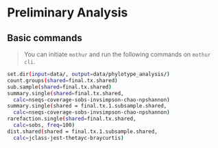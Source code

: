 # Preliminary Analysis {#prelim-analysis}

## Basic commands
> You can initiate `mothur` and run the following commands on `mothur cli`.

```bash
set.dir(input=data/, output=data/phylotype_analysis/)
count.groups(shared=final.tx.shared)
sub.sample(shared=final.tx.shared)
summary.single(shared=final.tx.shared, 
  calc=nseqs-coverage-sobs-invsimpson-chao-npshannon)
summary.single(shared = final.tx.1.subsample.shared, 
  calc=nseqs-coverage-sobs-invsimpson-chao-npshannon)
rarefaction.single(shared=final.tx.shared, 
  calc=sobs, freq=100)
dist.shared(shared = final.tx.1.subsample.shared, 
  calc=jclass-jest-thetayc-braycurtis)
```


